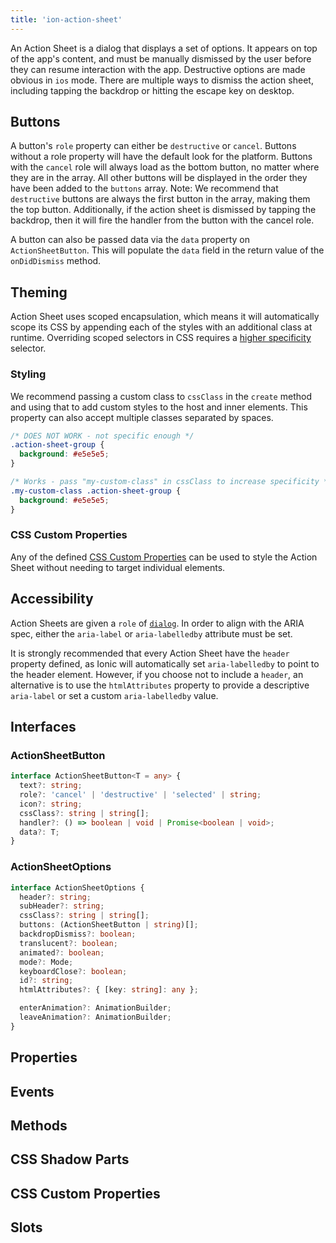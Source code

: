 ```yaml
---
title: 'ion-action-sheet'
---
```



<head>
  <title>ion-action-sheet | Action Sheet Dialog for iOS and Android Apps</title>
  <meta
    name="description"
    content="Action Sheets are dialogs that display a set of options above app content and must be manually dismissed. Read to learn about use on iOS and Android devices."
  />
</head>


<EncapsulationPill type="scoped" />

An Action Sheet is a dialog that displays a set of options. It appears on top of the app's content, and must be manually dismissed by the user before they can resume interaction with the app. Destructive options are made obvious in `ios` mode. There are multiple ways to dismiss the action sheet, including tapping the backdrop or hitting the escape key on desktop.


<Basic />

## Buttons

A button's `role` property can either be `destructive` or `cancel`. Buttons without a role property will have the default look for the platform. Buttons with the `cancel` role will always load as the bottom button, no matter where they are in the array. All other buttons will be displayed in the order they have been added to the `buttons` array. Note: We recommend that `destructive` buttons are always the first button in the array, making them the top button. Additionally, if the action sheet is dismissed by tapping the backdrop, then it will fire the handler from the button with the cancel role.

A button can also be passed data via the `data` property on `ActionSheetButton`. This will populate the `data` field in the return value of the `onDidDismiss` method.

## Theming

Action Sheet uses scoped encapsulation, which means it will automatically scope its CSS by appending each of the styles with an additional class at runtime. Overriding scoped selectors in CSS requires a [higher specificity](https://developer.mozilla.org/en-US/docs/Web/CSS/Specificity) selector.

### Styling

We recommend passing a custom class to `cssClass` in the `create` method and using that to add custom styles to the host and inner elements. This property can also accept multiple classes separated by spaces.

```css
/* DOES NOT WORK - not specific enough */
.action-sheet-group {
  background: #e5e5e5;
}

/* Works - pass "my-custom-class" in cssClass to increase specificity */
.my-custom-class .action-sheet-group {
  background: #e5e5e5;
}
```


<Styling />

### CSS Custom Properties

Any of the defined [CSS Custom Properties](#css-custom-properties-1) can be used to style the Action Sheet without needing to target individual elements.


<CssCustomProperties />

## Accessibility

Action Sheets are given a `role` of [`dialog`](https://developer.mozilla.org/en-US/docs/Web/Accessibility/ARIA/Roles/dialog_role). In order to align with the ARIA spec, either the `aria-label` or `aria-labelledby` attribute must be set.

It is strongly recommended that every Action Sheet have the `header` property defined, as Ionic will automatically set `aria-labelledby` to point to the header element. However, if you choose not to include a `header`, an alternative is to use the `htmlAttributes` property to provide a descriptive `aria-label` or set a custom `aria-labelledby` value.

## Interfaces

### ActionSheetButton

```typescript
interface ActionSheetButton<T = any> {
  text?: string;
  role?: 'cancel' | 'destructive' | 'selected' | string;
  icon?: string;
  cssClass?: string | string[];
  handler?: () => boolean | void | Promise<boolean | void>;
  data?: T;
}
```

### ActionSheetOptions

```typescript
interface ActionSheetOptions {
  header?: string;
  subHeader?: string;
  cssClass?: string | string[];
  buttons: (ActionSheetButton | string)[];
  backdropDismiss?: boolean;
  translucent?: boolean;
  animated?: boolean;
  mode?: Mode;
  keyboardClose?: boolean;
  id?: string;
  htmlAttributes?: { [key: string]: any };

  enterAnimation?: AnimationBuilder;
  leaveAnimation?: AnimationBuilder;
}
```

## Properties

<Props />

## Events

<Events />

## Methods

<Methods />

## CSS Shadow Parts

<Parts />

## CSS Custom Properties

<CustomProps />

## Slots

<Slots />
